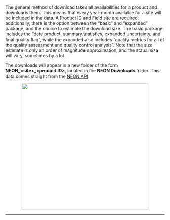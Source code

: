 <br>
The general method of download takes all availabilities for a product and downloads them. This means that every year-month available for a site will be included in the data. A Product ID and Field site are required; additionally, there is the option between the "basic" and "expanded" package, and the choice to estimate the download size. The basic package includes the "data product, summary statistics, expanded uncertainty, and final quality flag", while the expanded also includes "quality metrics for all of the quality assessment and quality control analysis". Note that the size estimate is only an order of magnitude approximation, and the actual size will vary, sometimes by a lot.

The downloads will appear in a new folder of the form **NEON\_\<site\>\_\<product ID\>**, located in the **NEON Downloads** folder. This data comes straight from the <a href='http://data.neonscience.org/data-api' target='_blank'>NEON API</a>.

<center><img src='https://github.com/Danielslee51/CyVerse-NEON-Browser/blob/master/Img/Help_download_general.png?raw=true' height='400'></center>

<hr>
